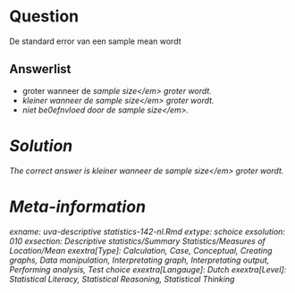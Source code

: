 Question
========

De standard error van een sample mean wordt 

Answerlist
----------
* groter wanneer de <em>sample size<\/em> groter wordt.
* kleiner wanneer de <em>sample size<\/em> groter wordt.
* niet be\u00efnvloed door de <em>sample size<\/em>.

Solution
========

The correct answer is  kleiner wanneer de <em>sample size<\/em> groter wordt. 

Meta-information
================
exname: uva-descriptive statistics-142-nl.Rmd 
extype: schoice 
exsolution: 010 
exsection: Descriptive statistics/Summary Statistics/Measures of Location/Mean
exextra[Type]: Calculation, Case, Conceptual, Creating graphs, Data manipulation, Interpretating graph, Interpretating output, Performing analysis, Test choice 
exextra[Langauge]: Dutch 
exextra[Level]: Statistical Literacy, Statistical Reasoning, Statistical Thinking 

